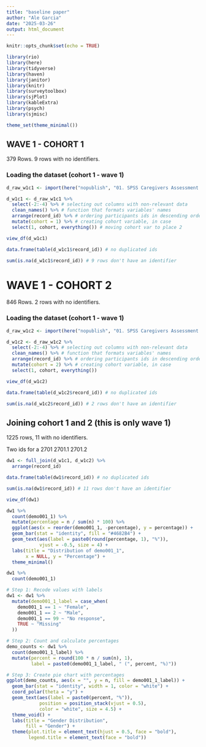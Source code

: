```yaml
---
title: "baseline paper"
author: "Ale Garcia"
date: "2025-03-26"
output: html_document
---
```



```r
knitr::opts_chunk$set(echo = TRUE)

library(rio)
library(here)
library(tidyverse)
library(haven)
library(janitor)
library(knitr)
library(surveytoolbox)
library(sjPlot)
library(kableExtra)
library(psych)
library(sjmisc)

theme_set(theme_minimal())
```

## WAVE 1 - COHORT 1

379 Rows. 9 rows with no identifiers. 

### Loading the dataset (cohort 1 - wave 1)
```r
d_raw_w1c1 <- import(here("nopublish", "01. SPSS Caregivers Assessment 1 Cohort 1.ESP.sav"), setclass = "tbl_df")

d_w1c1 <- d_raw_w1c1 %>% 
  select(-2:-4) %>% # selecting out columns with non-relevant data
  clean_names() %>% # function that formats variables' names
  arrange(record_id) %>% # ordering participants ids in descending order
  mutate(cohort = 1) %>% # creating cohort variable, in case 
  select(1, cohort, everything()) # moving cohort var to place 2

view_df(d_w1c1)

data.frame(table(d_w1c1$record_id)) # no duplicated ids

sum(is.na(d_w1c1$record_id)) # 9 rows don't have an identifier 
```


# WAVE 1 - COHORT 2

846 Rows. 2 rows with no identifiers. 

### Loading the dataset (cohort 1 - wave 1)
```r
d_raw_w1c2 <- import(here("nopublish", "01. SPSS Caregivers Assessment 1 Cohort 2.ESP.sav"), setclass = "tbl_df")

d_w1c2 <- d_raw_w1c2 %>% 
  select(-2:-4) %>% # selecting out columns with non-relevant data
  clean_names() %>% # function that formats variables' names
  arrange(record_id) %>% # ordering participants ids in descending order
  mutate(cohort = 2) %>% # creating cohort variable, in case 
  select(1, cohort, everything())

view_df(d_w1c2)

data.frame(table(d_w1c2$record_id)) # no duplicated ids

sum(is.na(d_w1c2$record_id)) # 2 rows don't have an identifier 
```

## Joining cohort 1 and 2 (this is only wave 1)

1225 rows, 11 with no identifiers.  

Two ids for a 2701
2701.1
2701.2

```r
dw1 <- full_join(d_w1c1, d_w1c2) %>% 
  arrange(record_id)

data.frame(table(dw1$record_id)) # no duplicated ids

sum(is.na(dw1$record_id)) # 11 rows don't have an identifier 
```

```r
view_df(dw1)
```

```r
dw1 %>%
  count(demo001_1) %>%
  mutate(percentage = n / sum(n) * 100) %>%
  ggplot(aes(x = reorder(demo001_1, -percentage), y = percentage)) +
  geom_bar(stat = "identity", fill = "#4682B4") +
  geom_text(aes(label = paste0(round(percentage, 1), "%")), 
            vjust = -0.5, size = 4) +
  labs(title = "Distribution of demo001_1",
       x = NULL, y = "Percentage") +
  theme_minimal()

```


























#######################################################################################
```r
dw1 %>%
  count(demo001_1)

# Step 1: Recode values with labels
dw1 <- dw1 %>%
  mutate(demo001_1_label = case_when(
    demo001_1 == 1 ~ "Female",
    demo001_1 == 2 ~ "Male",
    demo001_1 == 99 ~ "No response",
    TRUE ~ "Missing"
  ))

# Step 2: Count and calculate percentages
demo_counts <- dw1 %>%
  count(demo001_1_label) %>%
  mutate(percent = round(100 * n / sum(n), 1),
         label = paste0(demo001_1_label, " (", percent, "%)"))

# Step 3: Create pie chart with percentages
ggplot(demo_counts, aes(x = "", y = n, fill = demo001_1_label)) +
  geom_bar(stat = "identity", width = 1, color = "white") +
  coord_polar(theta = "y") +
  geom_text(aes(label = paste0(percent, "%")),
            position = position_stack(vjust = 0.5),
            color = "white", size = 4.5) +
  theme_void() +
  labs(title = "Gender Distribution",
       fill = "Gender") +
  theme(plot.title = element_text(hjust = 0.5, face = "bold"),
        legend.title = element_text(face = "bold"))
```
